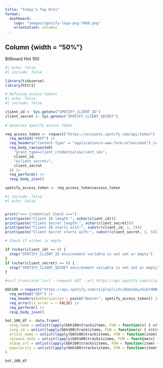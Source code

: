 ```yaml
---
title: "Today's Top Hits"
format:
  dashboard:
    logo: "images/spotify-logo-png-7069.png"
    orientation: columns
---
```


## Column {width = "50%"}

Billboard Hot 100

```r
#| echo: false
#| include: false

library(tidyverse)
library(httr2)

```

```r
# Defining access tokens
#| echo: false
#| include: false

client_id <- Sys.getenv("SPOTIFY_CLIENT_ID")
client_secret <- Sys.getenv("SPOTIFY_CLIENT_SECRET")
 
# Generate Spotify access token

req_access_token <- request("https://accounts.spotify.com/api/token") |>
  req_method("POST") |>
  req_headers("Content-Type" = "application/x-www-form-urlencoded") |>
  req_body_raw(paste0(
    "grant_type=client_credentials&client_id=",
    client_id,
    "&client_secret=",
    client_secret
  )) |>
  req_perform() |>
  resp_body_json()

spotify_access_token <- req_access_token$access_token

```

```r
#| include: false
#| echo: false


print("=== Credential Check ===")
print(paste("Client ID length:", nchar(client_id)))
print(paste("Client Secret length:", nchar(client_secret)))
print(paste("Client ID starts with:", substr(client_id, 1, 5)))
print(paste("Client Secret starts with:", substr(client_secret, 1, 5)))

# Check if either is empty

if (nchar(client_id) == 0) {
  stop("SPOTIFY_CLIENT_ID environment variable is not set or empty")
}
if (nchar(client_secret) == 0) {
  stop("SPOTIFY_CLIENT_SECRET environment variable is not set or empty")
}

```

```r

#curl_translate("curl --request GET --url https://api.spotify.com/v1/playlists/6UeSakyzhiEt4NB3UAd6NQ --header 'Authorization: Bearer 1POdFZRZbvb...qqillRxMr2z'")

bbh100 <-request("https://api.spotify.com/v1/playlists/6UeSakyzhiEt4NB3UAd6NQ") |>
  req_method("GET") |>
  req_headers(Authorization = paste("Bearer", spotify_access_token)) |> 
  req_error(is_error = ~ FALSE) |>
  req_perform() |> 
  resp_body_json()
```

```r

hot_100_df <- data.frame(
  song_name = unlist(lapply(bbh100$track$items, FUN = function(x) { x$track$name })),
  song_id = unlist(lapply(bbh100$track$items, FUN = function(x) { x$track$id })),
  artist_name = unlist(lapply(bbh100$track$items, FUN = function(item) {item$track$artist[[1]]$name})),
  release_date = unlist(lapply(bbh100$tracks$items, FUN = function(x) { x$track$album$release_date })),
  album_art = unlist(lapply(bbh100$tracks$items, FUN = function(item) {item$track$album$images[[1]]$url})),
  popularity = unlist(lapply(bbh100$tracks$items, FUN = function(item) {item$track$popularity}))
)

hot_100_df
```
